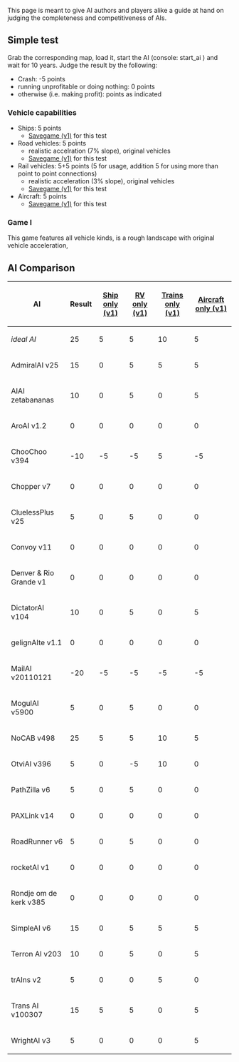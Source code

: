 This page is meant to give AI authors and players alike a guide at hand on judging the completeness and competitiveness of AIs.

== Simple test ==
Grab the corresponding map, load it, start the AI (console: start_ai <name of AI>) and wait for 10 years. Judge the result by the following:
* Crash: -5 points
* running unprofitable or doing nothing: 0 points
* otherwise (i.e. making profit): points as indicated

=== Vehicle capabilities ===
* Ships: 5 points
** [http://www.tt-forums.net/download/file.php?id=147081 Savegame (v1)] for this test
* Road vehicles: 5 points
** realistic accelration (7% slope), original vehicles
** [http://www.tt-forums.net/download/file.php?id=147082 Savegame (v1)] for this test
* Rail vehicles: 5+5 points (5 for usage, addition 5 for using more than point to point connections)
** realistic acceleration (3% slope), original vehicles
** [http://www.tt-forums.net/download/file.php?id=147083 Savegame (v1)] for this test
* Aircraft: 5 points
** [http://www.tt-forums.net/download/file.php?id=147084 Savegame (v1)] for this test

=== Game I ===
This game features all vehicle kinds, is a rough landscape with original vehicle acceleration, 

== AI Comparison ==
{|cellpadding="3" cellspacing="0" border="1" class="wikitable sortable"
 ! scope="col" | AI
 ! scope="col" | Result
 ! scope="col" | [http://www.tt-forums.net/download/file.php?id=147081 Ship only (v1)]
 ! scope="col" | [http://www.tt-forums.net/download/file.php?id=147082 RV only (v1)]
 ! scope="col" | [http://www.tt-forums.net/download/file.php?id=147083 Trains only (v1)]
 ! scope="col" | [http://www.tt-forums.net/download/file.php?id=147084 Aircraft only (v1)]
 |-
 | ''ideal AI''
 | 25
 | 5
 | 5
 | 10
 | 5
 |-
 |AdmiralAI v25
 | 15
 | 0
 | 5
 | 5
 | 5
 |-
 |AIAI zetabananas
 | 10
 | 0
 | 5
 | 0
 | 5
 |-
 |AroAI v1.2
 | 0
 | 0
 | 0
 | 0
 | 0
 |-
 |ChooChoo v394
 | -10
 | -5
 | -5
 | 5
 | -5
 |-
 |Chopper v7
 | 0
 | 0
 | 0
 | 0
 | 0
 |-
 |CluelessPlus v25
 | 5
 | 0
 | 5
 | 0
 | 0
 |-
 |Convoy v11
 | 0
 | 0
 | 0
 | 0
 | 0
 |-
 |Denver & Rio Grande v1
 | 0
 | 0
 | 0
 | 0
 | 0
 |-
 |DictatorAI v104
 | 10
 | 0
 | 5
 | 0
 | 5
 |-
 |gelignAIte v1.1
 | 0
 | 0
 | 0
 | 0
 | 0
 |-
 |MailAI v20110121
 | -20
 | -5
 | -5
 | -5
 | -5
 |-
 |MogulAI v5900
 | 5
 | 0
 | 5
 | 0
 | 0
 |-
 |NoCAB v498
 | 25
 | 5
 | 5
 | 10
 | 5
 |-
 |OtviAI v396
 | 5
 | 0
 | -5
 | 10
 | 0
 |-
 |PathZilla v6
 | 5
 | 0
 | 5
 | 0
 | 0
 |-
 |PAXLink v14
 | 0
 | 0
 | 0
 | 0
 | 0
 |-
 |RoadRunner v6
 | 5
 | 0
 | 5
 | 0
 | 0
 |-
 |rocketAI v1
 | 0
 | 0
 | 0
 | 0
 | 0
 |-
 |Rondje om de kerk v385
 | 0
 | 0
 | 0
 | 0
 | 0
 |-
 |SimpleAI v6
 | 15
 | 0
 | 5
 | 5
 | 5
 |-
 |Terron AI v203
 | 10
 | 0
 | 5
 | 0
 | 5
 |-
 |trAIns v2
 | 5
 | 0
 | 0
 | 5
 | 0
 |-
 |Trans AI v100307
 | 15
 | 5
 | 5
 | 0
 | 5
 |-
 |WrightAI v3
 | 5
 | 0
 | 0
 | 0
 | 5
|}